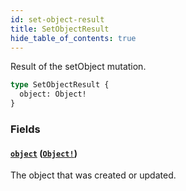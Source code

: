 ```yaml
---
id: set-object-result
title: SetObjectResult
hide_table_of_contents: true
---
```



Result of the setObject mutation.

```graphql
type SetObjectResult {
  object: Object!
}
```


### Fields

#### [`object`](#) ([`Object!`](/schema/objects/object))

The object that was created or updated.




